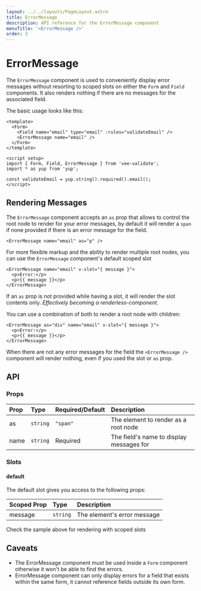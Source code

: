 ```yaml
---
layout: ../../layouts/PageLayout.astro
title: ErrorMessage
description: API reference for the ErrorMessage component
menuTitle: '<ErrorMessage />'
order: 3
---
```



# ErrorMessage

The `ErrorMessage` component is used to conveniently display error messages without resorting to scoped slots on either the `Form` and `Field` components. It also renders nothing if there are no messages for the associated field.

The basic usage looks like this:

```vue
<template>
  <Form>
    <Field name="email" type="email" :rules="validateEmail" />
    <ErrorMessage name="email" />
  </Form>
</template>

<script setup>
import { Form, Field, ErrorMessage } from 'vee-validate';
import * as yup from 'yup';

const validateEmail = yup.string().required().email();
</script>
```

## Rendering Messages

The `ErrorMessage` component accepts an `as` prop that allows to control the root node to render for your error messages, by default it will render a `span` if none provided if there is an error message for the field.

```vue-html
<ErrorMessage name="email" as="p" />
```

For more flexible markup and the ability to render multiple root nodes, you can use the `ErrorMessage` component's default scoped slot

```vue-html
<ErrorMessage name="email" v-slot="{ message }">
  <p>Error:</p>
  <p>{{ message }}</p>
</ErrorMessage>
```

If an `as` prop is not provided while having a slot, it will render the slot contents only. _Effectively becoming a renderless-component._

You can use a combination of both to render a root node with children:

```vue-html
<ErrorMessage as="div" name="email" v-slot="{ message }">
  <p>Error:</p>
  <p>{{ message }}</p>
</ErrorMessage>
```

<DocTip title="No Errors Rendering" type="danger">

When there are not any error messages for the field the `<ErrorMessage />` component will render nothing, even if you used the slot or `as` prop.

</DocTip>

## API

### Props

| Prop | Type     | Required/Default | Description                              |
| :--- | :------- | :--------------- | :--------------------------------------- |
| as   | `string` | `"span"`         | The element to render as a root node     |
| name | `string` | Required         | The field's name to display messages for |

### Slots

#### default

The default slot gives you access to the following props:

| Scoped Prop | Type     | Description                 |
| :---------- | :------- | :-------------------------- |
| message     | `string` | The element's error message |

Check the sample above for rendering with scoped slots

## Caveats

- The ErrorMessage component must be used inside a `Form` component otherwise it won't be able to find the errors.
- ErrorMessage component can only display errors for a field that exists within the same form, it cannot reference fields outside its own form.
